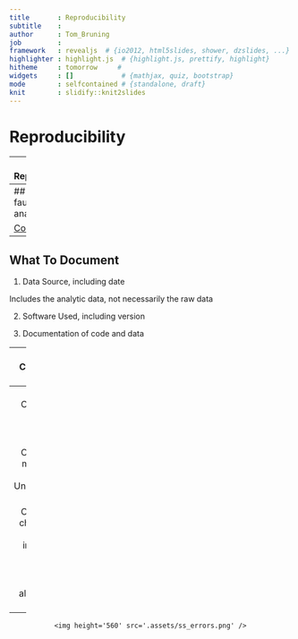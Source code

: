 ```yaml
---
title       : Reproducibility
subtitle    : 
author      : Tom_Bruning
job         : 
framework   : revealjs  # {io2012, html5slides, shower, dzslides, ...}
highlighter : highlight.js  # {highlight.js, prettify, highlight}
hitheme     : tomorrow     # 
widgets     : []            # {mathjax, quiz, bootstrap}
mode        : selfcontained # {standalone, draft}
knit        : slidify::knit2slides
---
```

   
# Reproducibility  
    
---
## Why Reproducibility

- Replication is often times impossible

- Validation of <span style="color:green; font-weight:bold">your</span> methods

- Validation of <span style="color:green; font-weight:bold">your</span>  data

- So discrepancies can be identified  
    ... and remedied (by <span style="color:green; font-weight:bold">you</span>) or <span style="color:green; font-weight:bold">your</span> vindication.

- No one is immune from errors

    A former manager of mine said "The only people who don't make mistakes are those who don't do anything"

---
## Examples of faulty data analysis

 [Colbert Report](http://on.cc.com/1rKue88 "Colbert Report")
 

---
## What To Document

1. Data Source, including date

  Includes the analytic data, not necessarily the raw data

2. Software Used, including version

3. Documentation of code and data

---
## Challenge Results

Whether you do, or not, someone else looking at your data will.

- Challenge your steps

  - <span style="color:green; font-weight:bold">Your</span> initial question

  - The data source

  - The processing you did

  - Your analysis

  - Your conclusions 

---
## Challenge Results (cont)

- Challenge measures of Uncertainty

- Challenge choices of terms to include in analysis

- Think about alternative analysi

---


<div style='text-align: center;'>
    <img height='560' src='.assets/ss_errors.png' />
</div>